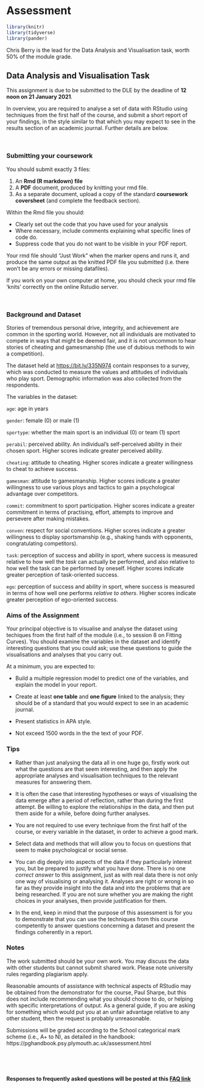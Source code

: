 # Assessment

```r
library(knitr)
library(tidyverse)
library(pander)
```

Chris Berry is the lead for the Data Analysis and Visualisation task, worth 50% of the module grade.


## Data Analysis and Visualisation Task

This assignment is due to be submitted to the DLE by the deadline of **12 noon on 21 January 2021**.

In overview, you are required to analyse a set of data with RStudio using techniques from the first half of the course, and submit a short report of your findings, in the style similar to that which you may expect to see in the results section of an academic journal. Further details are below.

\

### Submitting your coursework

You should submit exactly 3 files:

1. An **Rmd (R markdown) file**
2. A **PDF** document, produced by knitting your rmd file.
3. As a separate document, upload a copy of the standard **coursework coversheet** (and complete the feedback section).


Within the Rmd file you should:

-   Clearly set out the code that you have used for your analysis
-   Where necessary, include comments explaining what specific lines of code do.
-   Suppress code that you do not want to be visible in your PDF report.

Your rmd file should "Just Work" when the marker opens and runs it, and produce the same output as
the knitted PDF file you submitted (i.e. there won't be any errors or missing datafiles).

If you work on your own computer at home, you should check your rmd file 'knits' correctly on the
online Rstudio server.



\

### Background and Dataset

Stories of tremendous personal drive, integrity, and achievement are common in the sporting world. However, not all individuals are motivated to compete in ways that might be deemed fair, and it is not uncommon to hear stories of cheating and gamesmanship (the use of dubious methods to win a competition).

The dataset held at <https://bit.ly/335N974> contain responses to a survey, which was conducted to measure the values and attitudes of individuals who play sport. Demographic information was also collected from the respondents. 



:::{.tip}

The variables in the dataset:

`age`: age in years

`gender`: female (0) or male (1)

`sportype`: whether the main sport is an individual (0) or team (1) sport 

`perabil`: perceived ability. An individual's self-perceived ability in their chosen sport. Higher scores indicate greater perceived ability.

`cheating`: attitude to cheating. Higher scores indicate a greater willingness to cheat to achieve success.

`gamesman`: attitude to gamesmanship. Higher scores indicate a greater willingness to use various ploys and tactics to gain a psychological advantage over competitors.

`commit`: commitment to sport participation. Higher scores indicate a greater commitment in terms of practising, effort, attempts to improve and persevere after making mistakes.

`conven`: respect for social conventions. Higher scores indicate a greater willingness to display sportsmanship (e.g., shaking hands with opponents, congratulating competitors).

`task`: perception of success and ability in sport, where success is measured relative to how well the *task* can actually be performed, and also relative to how well the task can be performed by oneself. Higher scores indicate greater perception of task-oriented success.

`ego`: perception of success and ability in sport, where success is measured in terms of how well one performs *relative to others*. Higher scores indicate greater perception of ego-oriented success.

:::


### Aims of the Assignment

Your principal objective is to visualise and analyse the dataset using techiques from the first half of the module (i.e., to session 8 on Fitting Curves). You should examine the variables in the dataset and identify interesting questions that you could ask; use these questions to guide the visualisations and analyses that you carry out. 

At a minimum, you are expected to:

- Build a multiple regression model to predict one of the variables, and explain the model in your report.

- Create at least **one table** and **one figure** linked to the analysis; they should be of a standard that you would expect to see in an academic journal. 

- Present statistics in APA style. 

- Not exceed 1500 words in the the text of your PDF.



### Tips

- Rather than just analysing the data all in one huge go, firstly work out what the questions are that seem interesting, and then apply the appropriate analyses and visualisation techniques to the relevant measures for answering them.

- It is often the case that interesting hypotheses or ways of visualising the data emerge after a period of reflection, rather than during the first attempt. Be willing to explore the relationships in the data, and then put them aside for a while, before doing further analyses.

- You are not required to use every technique from the first half of the course, or every variable in the dataset, in order to achieve a good mark.

- Select data and methods that will allow you to focus on questions that seem to make psychological or social sense. 

- You can dig deeply into aspects of the data if they particularly interest you, but be prepared to justify what you have done. There is no one _correct answer_ to this assignment, just as with real data there is not only one way of visualising or analysing it. Analyses are right or wrong in so far as they provide insight into the data and into the problems that are being researched. If you are not sure whether you are making the right choices in your analyses, then provide justification for them.
 
- In the end, keep in mind that the purpose of this assessment is for you to demonstrate that you can use the techniques from this course competently to answer questions concerning a dataset and present the findings coherently in a report.


### Notes

The work submitted should be your own work. You may discuss the data with other students but cannot submit shared work. Please note university rules regarding plagiarism apply.

Reasonable amounts of assistance with technical aspects of RStudio may be obtained from the demonstrator for the course, Paul Sharpe, but this does not include recommending what you should choose to do, or helping with specific interpretations of output. As a general guide, if you are asking for something which would put you at an unfair advantage relative to any other student, then the request is probably unreasonable.

Submissions will be graded according to the School categorical mark scheme (i.e., A+ to N), as detailed in the handbook: https://pghandbook.psy.plymouth.ac.uk/assessment.html

\

\


**Responses to frequently asked questions will be posted at this [FAQ link](#FAQ-assessment)**


